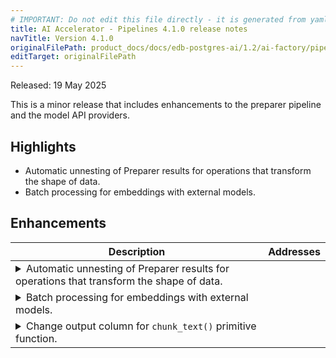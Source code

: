 ```yaml
---
# IMPORTANT: Do not edit this file directly - it is generated from yaml source.
title: AI Accelerator - Pipelines 4.1.0 release notes
navTitle: Version 4.1.0
originalFilePath: product_docs/docs/edb-postgres-ai/1.2/ai-factory/pipeline/rel_notes/src/rel_notes_4.1.0.yml
editTarget: originalFilePath
---
```


Released: 19 May 2025

This is a minor release that includes enhancements to the preparer pipeline and the model API providers.

## Highlights

- Automatic unnesting of Preparer results for operations that transform the shape of data.
- Batch processing for embeddings with external models.

## Enhancements

<table class="table w-100"><thead><tr><th>Description</th><th width="10%">Addresses</th></tr></thead><tbody>
<tr><td><details><summary>Automatic unnesting of Preparer results for operations that transform the shape of data.</summary><hr/><p>The preparer pipeline for operations that transform the shape of their input data with an additional dimension now unnest their result collections.
This allows the output of preparers to be consumed much more easily by other preparers or knowledge bases.
Unnested results are returned with a new <code>part_id</code> column to track the new dimension. There is also a new <code>unique_id</code> column to uniquely identify the combination of the source key and part_id.</p>
</details></td><td></td></tr>
<tr><td><details><summary>Batch processing for embeddings with external models.</summary><hr/><p>The external model providers <code>embeddings</code>, <code>openai_embeddings</code>, and <code>nim_embeddings</code> can now send a batch of inputs in a single request, rather than multiple concurrent requests.
This can improve performance and hardware utilization. The feature is fully configurable and can also be disabled.</p>
</details></td><td></td></tr>
<tr><td><details><summary>Change output column for <code>chunk_text()</code> primitive function.</summary><hr/><p>The enumeration column returned by the <code>chunk_text()</code> primitive function is now <code>part_id</code> instead of <code>chunk_id</code> to match the other Preparer primitives/operations.</p>
</details></td><td></td></tr>
</tbody></table>


